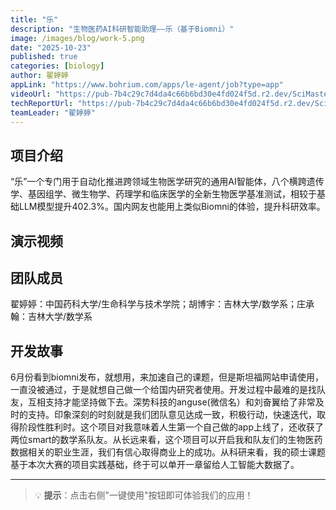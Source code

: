 ```yaml
---
title: "乐"
description: "生物医药AI科研智能助理——乐（基于Biomni）"
image: /images/blog/work-5.png
date: "2025-10-23"
published: true
categories: [biology]
author: 翟婷婷
appLink: "https://www.bohrium.com/apps/le-agent/job?type=app"
videoUrl: "https://pub-7b4c29c7d4da4c66b6bd30e4fd024f5d.r2.dev/SciMaster-competition/work-report-4.mp4"
techReportUrl: "https://pub-7b4c29c7d4da4c66b6bd30e4fd024f5d.r2.dev/SciMaster-competition/work-report-4.pdf"
teamLeader: "翟婷婷"
---
```


## 项目介绍

“乐”一个专门用于自动化推进跨领域生物医学研究的通用AI智能体，八个横跨遗传学、基因组学、微生物学、药理学和临床医学的全新生物医学基准测试，相较于基础LLM模型提升402.3%。国内网友也能用上类似Biomni的体验，提升科研效率。

## 演示视频

<VideoPlayer
  src="https://pub-7b4c29c7d4da4c66b6bd30e4fd024f5d.r2.dev/SciMaster-competition/work-report-4.mp4"
  poster="/images/blog/work-5.png"
/>

## 团队成员

翟婷婷：中国药科大学/生命科学与技术学院；胡博宇：吉林大学/数学系；庄承翰：吉林大学/数学系

## 开发故事

6月份看到biomni发布，就想用，来加速自己的课题，但是斯坦福网站申请使用，一直没被通过，于是就想自己做一个给国内研究者使用。开发过程中最难的是找队友，互相支持才能坚持做下去。深势科技的anguse(微信名）和刘奋翼给了非常及时的支持。印象深刻的时刻就是我们团队意见达成一致，积极行动，快速迭代，取得阶段性胜利时。这个项目对我意味着人生第一个自己做的app上线了，还收获了两位smart的数学系队友。从长远来看，这个项目可以开启我和队友们的生物医药数据相关的职业生涯，我们有信心取得商业上的成功。从科研来看，我的硕士课题基于本次大赛的项目实践基础，终于可以单开一章留给人工智能大数据了。

---

> 💡 **提示**：点击右侧"一键使用"按钮即可体验我们的应用！
